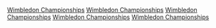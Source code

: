 {{Commons category|2015 Wimbledon Championships}}
{{year by category
| m = 2
| c = 0
| d = 1
| y = 5
| cat = 溫布頓網球錦標賽
| sortkey = 溫布頓網球錦標賽
| parent = 依年份劃分的溫布頓網球錦標賽
| subcat = 2015年網球
}}
[[Category:2015年倫敦|Wimbledon Championships]]
[[Category:2015年網球|Wimbledon Championships]]
[[Category:2015年ATP世界巡迴賽|Wimbledon Championships]]
[[Category:2015年WTA巡迴賽|Wimbledon Championships]]
[[Category:2015年英格蘭體育|Wimbledon Championships]]